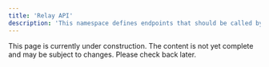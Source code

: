 ```yaml
---
title: 'Relay API'
description: 'This namespace defines endpoints that should be called by users or applications to interact with the relayer'
---
```


<Warning>
  This page is currently under construction. The content is not yet complete and may be subject to changes. Please check back later.
</Warning>